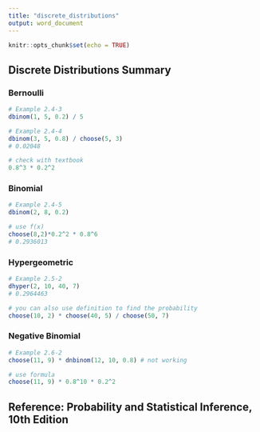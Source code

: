 ```yaml
---
title: "discrete_distributions"
output: word_document
---
```


```r
knitr::opts_chunk$set(echo = TRUE)
```

## Discrete Distributions Summary
### Bernoulli 
```r
# Example 2.4-3
dbinom(1, 5, 0.2) / 5
```
```r
# Example 2.4-4
dbinom(3, 5, 0.8) / choose(5, 3)
# 0.02048
```
```r
# check with textbook
0.8^3 * 0.2^2
```
### Binomial
```r
# Example 2.4-5
dbinom(2, 8, 0.2)
```
```r
# use f(x) 
choose(8,2)*0.2^2 * 0.8^6
# 0.2936013
```

### Hypergeometric 
```r
# Example 2.5-2
dhyper(2, 10, 40, 7)
# 0.2964463
```
```r
# you can also use definition to find the probability
choose(10, 2) * choose(40, 5) / choose(50, 7)
```
### Negative Binomial
```r
# Example 2.6-2
choose(11, 9) * dnbinom(12, 10, 0.8) # not working
```
```r
# use formula
choose(11, 9) * 0.8^10 * 0.2^2
```


## Reference: Probability and Statistical Inference, 10th Edition